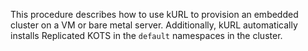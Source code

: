 This procedure describes how to use kURL to provision an embedded cluster on a VM or bare metal server. Additionally, kURL automatically installs Replicated KOTS in the `default` namespaces in the cluster.
